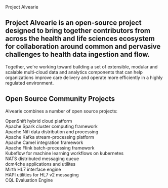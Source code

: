 
<Row>
<Column colMd={2} colLg={3} noGutterMdLeft>
Project Alvearie
</Column>
<Column colMd={6} colLg={9} noGutterMdLeft>

<h2>
Project Alvearie is an open-source project designed to bring together contributors from across the health and life
sciences ecosystem for collaboration around common and pervasive challenges to health data ingestion and flow.
</h2>


<p>
Together, we're working toward building a set of extensible, modular and scalable multi-cloud data and analytics components
that can help organizations improve care delivery and operate more efficiently in a highly regulated environment.
</p>

</Column>
</Row>

<ObjectivesSection />


<Row>
<Column colMd={4} colLg={6} noGutterMdLeft>

<GetInvolvedSection />

</Column>
<Column colMd={4} colLg={6} noGutterMdLeft>

<div style={{'border-left':'1px solid #aaaaaa', 'padding-left': '20px'}}>

<h2 style={{'padding-bottom': '20px'}}>Open Source Community Projects</h2>

Alvearie combines a number of open source projects:
<p style={{'padding-left': '20px', 'line-height': '40px', 'padding-top': '20px'}}>
OpenShift hybrid cloud platform<br/>
Apache Spark cluster computing framework<br/>
Apache Nifi data distribution and processing<br/>
Apache Kafka stream-processing platform<br/>
Apache Camel integration framework<br/>
Apache Flink batch-processing framework<br/>
Kubeflow for machine learning workflows on kubernetes<br/>
NATS distributed messaging queue<br/>
dcm4che applications and utilites<br/>
Mirth HL7 interface engine<br/>
HAPI utilities for HL7 v2 messaging<br/>
CQL Evaluation Engine<br/>
</p>
</div>

</Column>
</Row>


